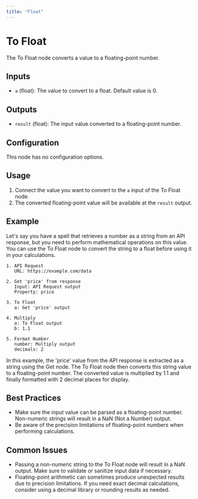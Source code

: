 ```yaml
---
title: "Float"
---
```


# To Float

The To Float node converts a value to a floating-point number.

## Inputs

- `a` (float): The value to convert to a float. Default value is 0.

## Outputs

- `result` (float): The input value converted to a floating-point number.

## Configuration

This node has no configuration options.

## Usage

1. Connect the value you want to convert to the `a` input of the To Float node.
2. The converted floating-point value will be available at the `result` output.

## Example

Let's say you have a spell that retrieves a number as a string from an API response, but you need to perform mathematical operations on this value. You can use the To Float node to convert the string to a float before using it in your calculations.

```
1. API Request
   URL: https://example.com/data
   
2. Get 'price' from response
   Input: API Request output
   Property: price
   
3. To Float
   a: Get 'price' output
   
4. Multiply
   a: To Float output
   b: 1.1
   
5. Format Number
   number: Multiply output
   decimals: 2
```

In this example, the 'price' value from the API response is extracted as a string using the Get node. The To Float node then converts this string value to a floating-point number. The converted value is multiplied by 1.1 and finally formatted with 2 decimal places for display.

## Best Practices

- Make sure the input value can be parsed as a floating-point number. Non-numeric strings will result in a NaN (Not a Number) output.
- Be aware of the precision limitations of floating-point numbers when performing calculations.

## Common Issues

- Passing a non-numeric string to the To Float node will result in a NaN output. Make sure to validate or sanitize input data if necessary.
- Floating-point arithmetic can sometimes produce unexpected results due to precision limitations. If you need exact decimal calculations, consider using a decimal library or rounding results as needed.